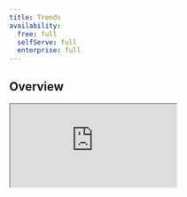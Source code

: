 ```yaml
---
title: Trends
availability:
  free: full
  selfServe: full
  enterprise: full
---
```





## Overview
<iframe
    src="https://www.youtube-nocookie.com/embed/2jQco8hEvTI?start=493"
    className="rounded shadow-xl"
/>

Trends insights enable you to plot data from people, events, and properties however you want.

They're useful for finding patterns in your data, as well as monitoring your product to ensure everything is running smoothly.

Trends is the default insight type in PostHog.

## What can you learn from trends?

Using trends, you can analyze:

- How your most important metrics change over time.
- Long-term patterns, or cycles in your usage.
- How a specific change affects usage.
- The usage of different features side-by-side.
- How the _properties of events_ vary using aggregation (sum, average, etc).

You can also visualize the same data points in a variety of ways. 

Below is the number of active viewers on Hogflix, an imaginary streaming service for hedgehogs.

<ProductScreenshot
    imageLight = {activeViewersLight} 
    imageDark = {activeViewersDark}
    classes="rounded"
    alt="Total value"
/>

This is a number chart, which is useful for seeing the total of all events in a given period, and how it's changed compared to the previous period.

<ProductScreenshot
    imageLight = {activeViewersTrendLight} 
    imageDark = {activeViewersTrendDark}
    classes="rounded"
    alt="Trend"
/>

Above is the same metric, active viewers of Hogflix, over the last 90 days and grouped by week.

<ProductScreenshot
    imageLight = {countryBreakdownLight} 
    imageDark = {countryBreakdownDark}
    classes="rounded"
    alt="Country breakdown"
/>

And you can break down these users by properties, like in the above bar chart that shows Hogflix viewers broken down by country.

Read the [chart type docs](/docs/product-analytics/trends/charts) for a summary of all supported visualizations.

## Getting started

### 1. Creating a new trend

To create a new trends insight, navigate to the 'Product analytics' tab in the sidebar, where you can also view a list of all your saved insights. 

Next, click the 'New insight' button in the top right – you can also click the `+` symbol next to 'Product analytics' in the sidebar. 

Trends is the default insight type, so clicking 'New insight' will always create a trends insight.

### 2. Configuring your insight

The default event type is `Pageview`. 

To change the event being tracked, click on the dropdown the dropdown to the right of the <div className="inline-flex items-center justify-center rounded-full border-2 font-semibold" style={{ width: '20px', height: '20px', borderColor: 'rgb(29, 74, 255)', color: 'rgb(29, 74, 255)', backgroundColor: 'rgba(29, 74, 255, 0.15)' }}>A</div> icon.

<ProductScreenshot
    imageLight = {selectEventLight} 
    imageDark = {selectEventDark}
    classes="rounded"
    alt="Selecting our event"
/>

This dropdown allows you to search through all your [events](/docs/data/events) and [actions](/docs/data/actions), and pick which one you would like to plot data from.

We aggregate events by the total number (Total count) by default. Click the dropdown to choose a different metric, such as `Unique users` or `Daily active users`. See the [event and property aggregation docs](/docs/product-analytics/trends/aggregations) for a full breakdown of options.

> **Note:** A dotted line indicated the data for that period is still being collected. If you choose a date range of the last 30 days grouped by week, for example, the week you're currently in would be dotted because the week hasn't ended yet. 

### 3. Adding filters based on properties

It's often useful to analyze a subset of events, such as `Pageview` events for a specific URL, or events performed by users in a specific country. To do this, we add a property filters.

To add a filter to an event series, click on the <FilterIcon /> icon next to the event name, and then click the 'Add filter' button.

This will bring up a dropdown where you can search through all event properties and choose the one you would like to filter based on. 

<ProductVideo
    videoLight = {DeviceFilterLight} 
    videoDark = {DeviceFilterDark}
    classes="rounded"
    alt="Adding filter to a series"
/>

In the above example, we've chosen the `Device type` event property, so that we can plot data for `Desktop` users only.

If we wanted to include events from `Mobile` users as well, we can create an additional series by clicking the <CopyIcon /> icon to duplicate the existing series, then change the `Device type` field to `Mobile`.

This generates a line chart with `Pageview` events for `Desktop` and `Mobile` users plotted together for the last 7 days.

<ProductVideo
    videoLight = {CopyFilterLight} 
    videoDark = {CopyFilterDark}
    classes="rounded"
    alt="Adding filter to a series"
/>


Click on 'Add graph series' to add more series. 

Read more about filters in the [filtering docs](/docs/product-analytics/trends/filters).

### 4. Changing the time range

The default time range is the last 7 days.

To change this, click on the drop down where it says 'Last 7 days' and select your desired date range. 

You can also select how events are grouped – e.g. by hour, day, week, or month.

<ProductScreenshot
    imageLight = {longerDateLight} 
    imageDark = {longerDateDark}
    classes="rounded"
    alt="Showing a chart over a longer date range (90 days)"
/>

Smoothing, where we apply a 7-day or 28-day rolling average, is available when data is grouped by day. This is useful for eliminating excess variability in data, and identifying long-term patterns in very noisy data.

> **Note** Setting a very long time range can severely impact query performance, especially for high-volume events. If you find it's taking too long to load, consider reducing your date range, or [enabling sampling](/docs/product-analytics/sampling).

### 5. Saving and sharing your insight

We generate an insight name automatically based on your events and filters. Click the pencil icon next to the name to create your own.

You can add a description, too. Descriptions support Markdown, so you can add links, bullet points, and text formatting to add more context for other users.

Click 'Save' in the top right at any time to save your insight. Once saved, an 'Edit' button replaces it.

There are several ways to share your insight:

#### Add to dashboard 

Insights can belong to multiple dashboards at once, so you don't have to create the same insight over and over again. Just click 'Add to dashboard'. After this you can see all the dashboards an insight belongs to, and navigate to them, by clicking the 'Manage dashboards'.

<ProductScreenshot
    imageLight = {addtodashboardLight} 
    imageDark = {addtodashboardDark}
    classes="rounded"
    alt="Add to dashboard"
/>

#### Add to notebook

Notebooks are a great way to do ad hoc analysis using existing insights, or by creating new insights inside a notebook.

Click 'Add to notebook' in the top right to do so. Alternatively, click on 'Notebook' in the right sidebar and then drag and drop insights from the product analytics page into a notebook. 

<ProductVideo
    videoLight = {addtonotebookLight} 
    videoDark = {addtonotebookDark}
    classes="rounded"
    alt="Add to notebook"
/>

#### Export or embed

Click the '...' menu on any insight to view the export and embed options. 

Choose 'Share or embed' to share a live version of your insight as an iframe.

Alternatively, go to 'Export' and choose the PNG option to generate a PNG version of your insight that you can use anywhere, such as the one below.

<ProductScreenshot
    imageLight = {insightexport} 
    imageDark = {insightexport}
    classes="rounded"
    alt="Exported insight"
/>

#### Create a subscription

You can also create a subscription to an insight, which you can send to an email, or list of emails, or to a Slack channel.

Go to 'Subscribe' and 'New subscription' and choose the type of subscription you want, and the frequency.

See the [subscriptions docs](/docs/product-analytics/subscriptions) for a complete guide.